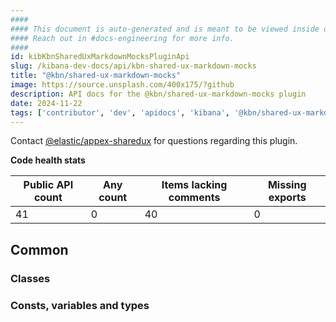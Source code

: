 ```yaml
---
####
#### This document is auto-generated and is meant to be viewed inside our experimental, new docs system.
#### Reach out in #docs-engineering for more info.
####
id: kibKbnSharedUxMarkdownMocksPluginApi
slug: /kibana-dev-docs/api/kbn-shared-ux-markdown-mocks
title: "@kbn/shared-ux-markdown-mocks"
image: https://source.unsplash.com/400x175/?github
description: API docs for the @kbn/shared-ux-markdown-mocks plugin
date: 2024-11-22
tags: ['contributor', 'dev', 'apidocs', 'kibana', '@kbn/shared-ux-markdown-mocks']
---
```




Contact [@elastic/appex-sharedux](https://github.com/orgs/elastic/teams/appex-sharedux) for questions regarding this plugin.

**Code health stats**

| Public API count  | Any count | Items lacking comments | Missing exports |
|-------------------|-----------|------------------------|-----------------|
| 41 | 0 | 40 | 0 |

## Common

### Classes
<DocDefinitionList data={kbnSharedUxMarkdownMocksObj.common.classes}/>

### Consts, variables and types
<DocDefinitionList data={kbnSharedUxMarkdownMocksObj.common.misc}/>

